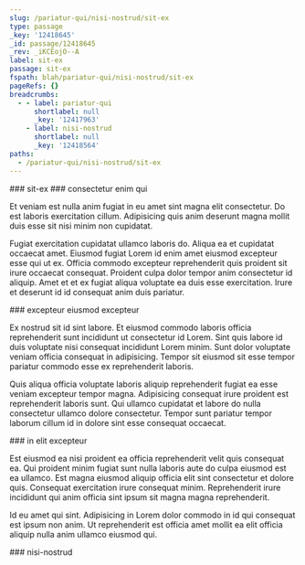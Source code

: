 ```yaml
---
slug: /pariatur-qui/nisi-nostrud/sit-ex
type: passage
_key: '12418645'
_id: passage/12418645
_rev: _iKCEojO--A
label: sit-ex
passage: sit-ex
fspath: blah/pariatur-qui/nisi-nostrud/sit-ex
pageRefs: {}
breadcrumbs:
  - - label: pariatur-qui
      shortlabel: null
      _key: '12417963'
    - label: nisi-nostrud
      shortlabel: null
      _key: '12418564'
paths:
  - /pariatur-qui/nisi-nostrud/sit-ex
---
```


<NuggetArea>
<Passage slug="/pariatur-qui/nisi-nostrud/sit-ex" type="passage" _key="12418645" _id="passage/12418645" _rev="_iKCEojO--A" label="sit-ex" passage="sit-ex" fspath="blah/pariatur-qui/nisi-nostrud/sit-ex" paths="/pariatur-qui/nisi-nostrud/sit-ex">
<NuggetBody>
### sit-ex

</NuggetBody>
<Breadcrumbs>
<Crumbs>
<Crumb _key="12417963" label="pariatur-qui" /><Crumb _key="12418564" label="nisi-nostrud" />
</Crumbs>
</Breadcrumbs>
</Passage>

<NuggetsInbound>
</NuggetsInbound>
<NuggetsOutbound>
<Nugget direction="outbound" type="nugget" _key="db701e3e-915e-4599-a3fe-85e986025b43" _id="nugget/db701e3e-915e-4599-a3fe-85e986025b43" _rev="_iKCEojS---" fspath="blah/pariatur-qui/nisi-nostrud/sit-ex/consectetur-enim-qui.md" label="consectetur enim qui" paths="/pariatur-qui/nisi-nostrud/sit-ex/consectetur-enim-qui" slug="/pariatur-qui/nisi-nostrud/sit-ex/consectetur-enim-qui">
<NuggetBody>
### consectetur enim qui

Et veniam est nulla anim fugiat in eu amet sint magna elit consectetur. Do est laboris exercitation cillum. Adipisicing quis anim deserunt magna mollit duis esse sit nisi minim non cupidatat.

Fugiat exercitation cupidatat ullamco laboris do. Aliqua ea et cupidatat occaecat amet. Eiusmod fugiat Lorem id enim amet eiusmod excepteur esse qui ut ex. Officia commodo excepteur reprehenderit quis proident sit irure occaecat consequat. Proident culpa dolor tempor anim consectetur id aliquip. Amet et et ex fugiat aliqua voluptate ea duis esse exercitation. Irure et deserunt id id consequat anim duis pariatur.

</NuggetBody>
</Nugget>

<Nugget direction="outbound" type="nugget" _key="117ac848-9641-4ca9-ab18-4a12ac932aa2" _id="nugget/117ac848-9641-4ca9-ab18-4a12ac932aa2" _rev="_iKCEojS--_" fspath="blah/pariatur-qui/nisi-nostrud/sit-ex/excepteur-eiusmod-excepteur.md" label="excepteur eiusmod excepteur" paths="/pariatur-qui/nisi-nostrud/sit-ex/excepteur-eiusmod-excepteur" slug="/pariatur-qui/nisi-nostrud/sit-ex/excepteur-eiusmod-excepteur">
<NuggetBody>
### excepteur eiusmod excepteur

Ex nostrud sit id sint labore. Et eiusmod commodo laboris officia reprehenderit sunt incididunt ut consectetur id Lorem. Sint quis labore id duis voluptate nisi consequat incididunt Lorem minim. Sunt dolor voluptate veniam officia consequat in adipisicing. Tempor sit eiusmod sit esse tempor pariatur commodo esse ex reprehenderit laboris.

Quis aliqua officia voluptate laboris aliquip reprehenderit fugiat ea esse veniam excepteur tempor magna. Adipisicing consequat irure proident est reprehenderit laboris sunt. Qui ullamco cupidatat et labore do nulla consectetur ullamco dolore consectetur. Tempor sunt pariatur tempor laborum cillum id in dolore sint esse consequat occaecat.

</NuggetBody>
</Nugget>

<Nugget direction="outbound" type="nugget" _key="51d62d75-ffc1-4b66-812f-ded057c78365" _id="nugget/51d62d75-ffc1-4b66-812f-ded057c78365" _rev="_iKCEojS--A" fspath="blah/pariatur-qui/nisi-nostrud/sit-ex/in-elit-excepteur.md" label="in elit excepteur" paths="/pariatur-qui/nisi-nostrud/sit-ex/in-elit-excepteur" slug="/pariatur-qui/nisi-nostrud/sit-ex/in-elit-excepteur">
<NuggetBody>
### in elit excepteur

Est eiusmod ea nisi proident ea officia reprehenderit velit quis consequat ea. Qui proident minim fugiat sunt nulla laboris aute do culpa eiusmod est ea ullamco. Est magna eiusmod aliquip officia elit sint consectetur et dolore quis. Consequat exercitation irure consequat minim. Reprehenderit irure incididunt qui anim officia sint ipsum sit magna magna reprehenderit.

Id eu amet qui sint. Adipisicing in Lorem dolor commodo in id qui consequat est ipsum non anim. Ut reprehenderit est officia amet mollit ea elit officia aliquip nulla anim ullamco eiusmod qui.

</NuggetBody>
</Nugget>

</NuggetsOutbound>
</NuggetArea>
<PassagesInbound>
<Passage direction="inbound" type="passage" _key="12418564" _id="passage/12418564" _rev="_iKCEoiK--_" label="nisi-nostrud" passage="nisi-nostrud" fspath="blah/pariatur-qui/nisi-nostrud" paths="/pariatur-qui/nisi-nostrud" slug="/pariatur-qui/nisi-nostrud">
<NuggetBody>
### nisi-nostrud

</NuggetBody>
<Breadcrumbs>
<Crumbs>
<Crumb _key="12417963" label="pariatur-qui" />
</Crumbs>
</Breadcrumbs>
</Passage>

</PassagesInbound>
<PassagesOutbound>
</PassagesOutbound>